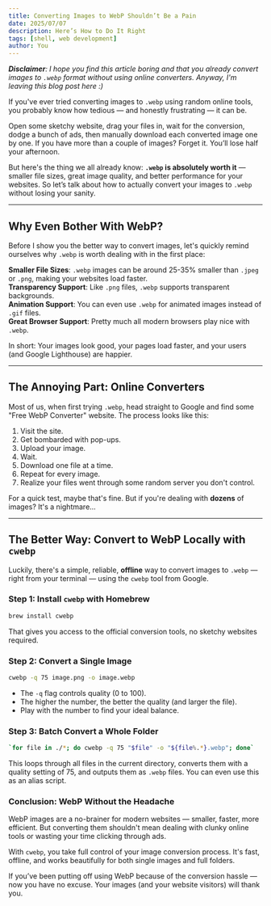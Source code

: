 ```yaml
---
title: Converting Images to WebP Shouldn’t Be a Pain
date: 2025/07/07
description: Here’s How to Do It Right
tags: [shell, web development]
author: You
---
```


_**Disclaimer**: I hope you find this article boring and that you already convert images to `.webp` format without using online converters. Anyway, I'm leaving this blog post here :\)_

If you've ever tried converting images to `.webp` using random online tools, you probably know how tedious — and honestly frustrating — it can be.

Open some sketchy website, drag your files in, wait for the conversion, dodge a bunch of ads, then manually download each converted image one by one. If you have more than a couple of images? Forget it. You’ll lose half your afternoon.

But here's the thing we all already know: **`.webp` is absolutely worth it** — smaller file sizes, great image quality, and better performance for your websites. So let’s talk about how to actually convert your images to `.webp` without losing your sanity.

---

## Why Even Bother With WebP?

Before I show you the better way to convert images, let's quickly remind ourselves why `.webp` is worth dealing with in the first place:

**Smaller File Sizes**: `.webp` images can be around 25-35% smaller than `.jpeg` or `.png`, making your websites load faster.  
**Transparency Support**: Like `.png` files, `.webp` supports transparent backgrounds.  
**Animation Support**: You can even use `.webp` for animated images instead of `.gif` files.  
**Great Browser Support**: Pretty much all modern browsers play nice with `.webp`.

In short: Your images look good, your pages load faster, and your users (and Google Lighthouse) are happier.

---

## The Annoying Part: Online Converters

Most of us, when first trying `.webp`, head straight to Google and find some "Free WebP Converter" website. The process looks like this:

1. Visit the site.
2. Get bombarded with pop-ups.
3. Upload your image.
4. Wait.
5. Download one file at a time.
6. Repeat for every image.
7. Realize your files went through some random server you don't control.

For a quick test, maybe that's fine. But if you're dealing with **dozens** of images? It's a nightmare...

---

## The Better Way: Convert to WebP Locally with `cwebp`

Luckily, there's a simple, reliable, **offline** way to convert images to `.webp` — right from your terminal — using the `cwebp` tool from Google.

### Step 1: Install `cwebp` with Homebrew

```bash
brew install cwebp
```

That gives you access to the official conversion tools, no sketchy websites required.

### Step 2: Convert a Single Image

```bash
cwebp -q 75 image.png -o image.webp
```

- The `-q` flag controls quality (0 to 100).
- The higher the number, the better the quality (and larger the file).
- Play with the number to find your ideal balance.

### Step 3: Batch Convert a Whole Folder

```bash
`for file in ./*; do cwebp -q 75 "$file" -o "${file%.*}.webp"; done`
```

This loops through all files in the current directory, converts them with a quality setting of 75, and outputs them as `.webp` files. You can even use this as an alias script.

### Conclusion: WebP Without the Headache

WebP images are a no-brainer for modern websites — smaller, faster, more efficient. But converting them shouldn't mean dealing with clunky online tools or wasting your time clicking through ads.

With `cwebp`, you take full control of your image conversion process. It's fast, offline, and works beautifully for both single images and full folders.

If you’ve been putting off using WebP because of the conversion hassle — now you have no excuse. Your images (and your website visitors) will thank you.
